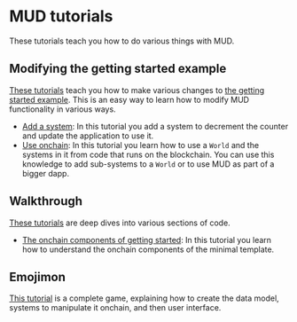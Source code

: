 # MUD tutorials

These tutorials teach you how to do various things with MUD.

## Modifying the getting started example

[These tutorials](tutorials/minimal) teach you how to make various changes to [the getting started example](https://github.com/latticexyz/mud/tree/main/examples/minimal).
This is an easy way to learn how to modify MUD functionality in various ways.

- [Add a system](tutorials/minimal/add-system):
  In this tutorial you add a system to decrement the counter and update the application to use it.
- [Use onchain](tutorials/minimal/use-onchain):
  In this tutorial you learn how to use a `World` and the systems in it from code that runs on the blockchain.
  You can use this knowledge to add sub-systems to a `World` or to use MUD as part of a bigger dapp.

## Walkthrough

[These tutorials](tutorials/walkthrough) are deep dives into various sections of code.

- [The onchain components of getting started](tutorials/walkthrough/onchain):
  In this tutorial you learn how to understand the onchain components of the minimal template.

## Emojimon

[This tutorial](tutorials/emojimon) is a complete game, explaining how to create the data model, systems to manipulate it onchain, and then user interface.
